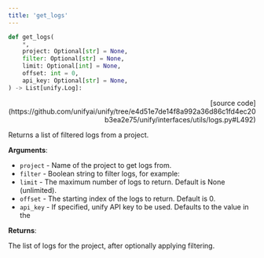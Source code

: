 ```yaml
---
title: 'get_logs'
---
```


```python
def get_logs(
    *,
    project: Optional[str] = None,
    filter: Optional[str] = None,
    limit: Optional[int] = None,
    offset: int = 0,
    api_key: Optional[str] = None,
) -> List[unify.Log]:
```

<p align="right">[source code](https://github.com/unifyai/unify/tree/e4d51e7de14f8a992a36d86c1fd4ec20b3ea2e75/unify/interfaces/utils/logs.py#L492)</p>

Returns a list of filtered logs from a project.

**Arguments**:

- `project` - Name of the project to get logs from.
- `filter` - Boolean string to filter logs, for example:
- `limit` - The maximum number of logs to return. Default is None (unlimited).
- `offset` - The starting index of the logs to return. Default is 0.
- `api_key` - If specified, unify API key to be used. Defaults to the value in the



**Returns**:

The list of logs for the project, after optionally applying filtering.
